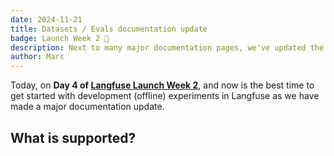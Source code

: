 ```yaml
---
date: 2024-11-21
title: Datasets / Evals documentation update
badge: Launch Week 2 🚀
description: Next to many major documentation pages, we've updated the documentation for Datasets and Evals to make it easier to get started with offline evaluation.
author: Marc
---
```



<ChangelogHeader />

Today, on **Day 4 of [Langfuse Launch Week 2](/blog/2024-11-17-launch-week-2)**, and now is the best time to get started with development (offline) experiments in Langfuse as we have made a major documentation update.

## What is supported?
